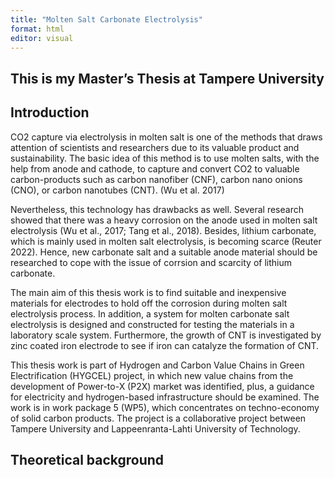 ```yaml
---
title: "Molten Salt Carbonate Electrolysis"
format: html
editor: visual
---
```


## This is my Master's Thesis at Tampere University



## Introduction

CO2 capture via electrolysis in molten salt is one of the methods that
draws attention of scientists and researchers due to its valuable product and sustainability. The basic idea of this method is to use molten salts, with the help from anode and cathode, to capture and convert CO2 to valuable carbon-products such as carbon nanofiber (CNF), carbon nano onions (CNO), or carbon nanotubes (CNT). (Wu et al. 2017)

Nevertheless, this technology has drawbacks as well. Several research showed that there was a heavy corrosion on the anode used in molten salt electrolysis (Wu et al., 2017; Tang et al., 2018). Besides, lithium carbonate, which is mainly used in molten salt electrolysis, is becoming scarce (Reuter 2022). Hence, new carbonate salt and a suitable anode material should be researched to cope with the issue of corrsion and scarcity of lithium carbonate.

The main aim of this thesis work is to find suitable and inexpensive materials for electrodes to hold off the corrosion during molten salt electrolysis process. In addition, a system for molten carbonate salt electrolysis is designed and constructed for testing the materials in a laboratory scale system. Furthermore, the growth of CNT is investigated by zinc coated iron electrode to see if iron can catalyze the formation of CNT. 

This thesis work is part of Hydrogen and Carbon Value Chains in Green Electrification
(HYGCEL) project, in which new value chains from the development of Power-to-X (P2X)
market was identified, plus, a guidance for electricity and hydrogen-based infrastructure
should be examined. The work is in work package 5 (WP5), which concentrates on
techno-economy of solid carbon products. The project is a collaborative project between
Tampere University and Lappeenranta-Lahti University of Technology.



## Theoretical background











